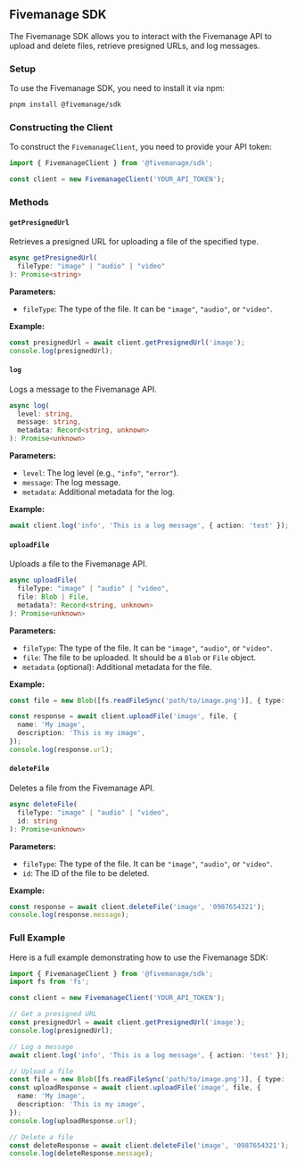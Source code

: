 ## Fivemanage SDK

The Fivemanage SDK allows you to interact with the Fivemanage API to upload and delete files, retrieve presigned URLs, and log messages.

### Setup

To use the Fivemanage SDK, you need to install it via npm:

```bash
pnpm install @fivemanage/sdk
```

### Constructing the Client

To construct the `FivemanageClient`, you need to provide your API token:

```ts
import { FivemanageClient } from '@fivemanage/sdk';

const client = new FivemanageClient('YOUR_API_TOKEN');
```

### Methods

#### `getPresignedUrl`

Retrieves a presigned URL for uploading a file of the specified type.

```ts
async getPresignedUrl(
  fileType: "image" | "audio" | "video"
): Promise<string>
```

**Parameters:**

- `fileType`: The type of the file. It can be `"image"`, `"audio"`, or `"video"`.

**Example:**

```ts
const presignedUrl = await client.getPresignedUrl('image');
console.log(presignedUrl);
```

#### `log`

Logs a message to the Fivemanage API.

```ts
async log(
  level: string,
  message: string,
  metadata: Record<string, unknown>
): Promise<unknown>
```

**Parameters:**

- `level`: The log level (e.g., `"info"`, `"error"`).
- `message`: The log message.
- `metadata`: Additional metadata for the log.

**Example:**

```ts
await client.log('info', 'This is a log message', { action: 'test' });
```

#### `uploadFile`

Uploads a file to the Fivemanage API.

```ts
async uploadFile(
  fileType: "image" | "audio" | "video",
  file: Blob | File,
  metadata?: Record<string, unknown>
): Promise<unknown>
```

**Parameters:**

- `fileType`: The type of the file. It can be `"image"`, `"audio"`, or `"video"`.
- `file`: The file to be uploaded. It should be a `Blob` or `File` object.
- `metadata` (optional): Additional metadata for the file.

**Example:**

```ts
const file = new Blob([fs.readFileSync('path/to/image.png')], { type: 'image/png' });

const response = await client.uploadFile('image', file, {
  name: 'My image',
  description: 'This is my image',
});
console.log(response.url);
```

#### `deleteFile`

Deletes a file from the Fivemanage API.

```ts
async deleteFile(
  fileType: "image" | "audio" | "video",
  id: string
): Promise<unknown>
```

**Parameters:**

- `fileType`: The type of the file. It can be `"image"`, `"audio"`, or `"video"`.
- `id`: The ID of the file to be deleted.

**Example:**

```ts
const response = await client.deleteFile('image', '0987654321');
console.log(response.message);
```

### Full Example

Here is a full example demonstrating how to use the Fivemanage SDK:

```ts
import { FivemanageClient } from '@fivemanage/sdk';
import fs from 'fs';

const client = new FivemanageClient('YOUR_API_TOKEN');

// Get a presigned URL
const presignedUrl = await client.getPresignedUrl('image');
console.log(presignedUrl);

// Log a message
await client.log('info', 'This is a log message', { action: 'test' });

// Upload a file
const file = new Blob([fs.readFileSync('path/to/image.png')], { type: 'image/png' });
const uploadResponse = await client.uploadFile('image', file, {
  name: 'My image',
  description: 'This is my image',
});
console.log(uploadResponse.url);

// Delete a file
const deleteResponse = await client.deleteFile('image', '0987654321');
console.log(deleteResponse.message);
```